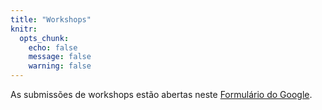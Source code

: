 ```yaml
---
title: "Workshops"
knitr:
  opts_chunk:
    echo: false
    message: false
    warning: false
---
```


As submissões de workshops estão abertas neste [Formulário do Google](https://docs.google.com/forms/d/e/1FAIpQLSe2NzukFA1LGAbxfOjbjilFpIWK78LWl5_9fOrU2jGpYY_4iw/viewform).